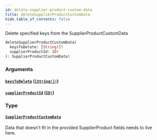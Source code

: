 ```yaml
---
id: delete-supplier-product-custom-data
title: deleteSupplierProductCustomData
hide_table_of_contents: false
---
```



Delete specified keys from the SupplierProductCustomData

```graphql
deleteSupplierProductCustomData(
  keysToDelete: [String!]!
  supplierProductId: ID!
): SupplierProductCustomData!
```


### Arguments

#### [`keysToDelete`](#) ([`[String!]!`](/supply/api/graphql-admin/reference/scalars/string))




#### [`supplierProductId`](#) ([`ID!`](/supply/api/graphql-admin/reference/scalars/id))




### Type

#### [`SupplierProductCustomData`](/supply/api/graphql-admin/reference/objects/supplier-product-custom-data)

Data that doesn't fit in the provided SupplierProduct fields needs to live here.




